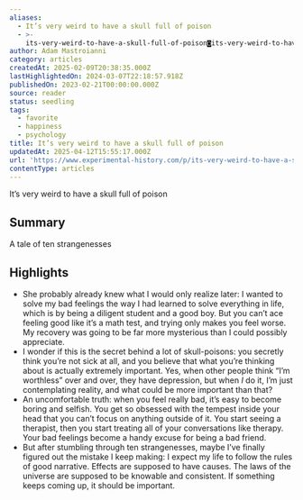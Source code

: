 ```yaml
---
aliases:
  - It’s very weird to have a skull full of poison
  - >-
    its-very-weird-to-have-a-skull-full-of-poison◙its-very-weird-to-have-a-skull-full-of-poison
author: Adam Mastroianni
category: articles
createdAt: 2025-02-09T20:38:35.000Z
lastHighlightedOn: 2024-03-07T22:18:57.918Z
publishedOn: 2023-02-21T00:00:00.000Z
source: reader
status: seedling
tags:
  - favorite
  - happiness
  - psychology
title: It’s very weird to have a skull full of poison
updatedAt: 2025-04-12T15:55:17.000Z
url: 'https://www.experimental-history.com/p/its-very-weird-to-have-a-skull-full'
contentType: articles
---
```

It’s very weird to have a skull full of poison

## Summary

A tale of ten strangenesses

## Highlights

- She probably already knew what I would only realize later: I wanted to solve my bad feelings the way I had learned to solve everything in life, which is by being a diligent student and a good boy. But you can’t ace feeling good like it’s a math test, and trying only makes you feel worse. My recovery was going to be far more mysterious than I could possibly appreciate.
- I wonder if this is the secret behind a lot of skull-poisons: you secretly think you’re not sick at all, and you believe that what you’re thinking about is actually extremely important. Yes, when other people think “I’m worthless” over and over, they have depression, but when _I_ do it, I’m just contemplating reality, and what could be more important than that?
- An uncomfortable truth: when you feel really bad, it’s easy to become boring and selfish. You get so obsessed with the tempest inside your head that you can’t focus on anything outside of it. You start seeing a therapist, then you start treating all of your conversations like therapy. Your bad feelings become a handy excuse for being a bad friend.
- But after stumbling through ten strangenesses, maybe I’ve finally figured out the mistake I keep making: I expect my life to follow the rules of good narrative. Effects are supposed to have causes. The laws of the universe are supposed to be knowable and consistent. If something keeps coming up, it should be important.
